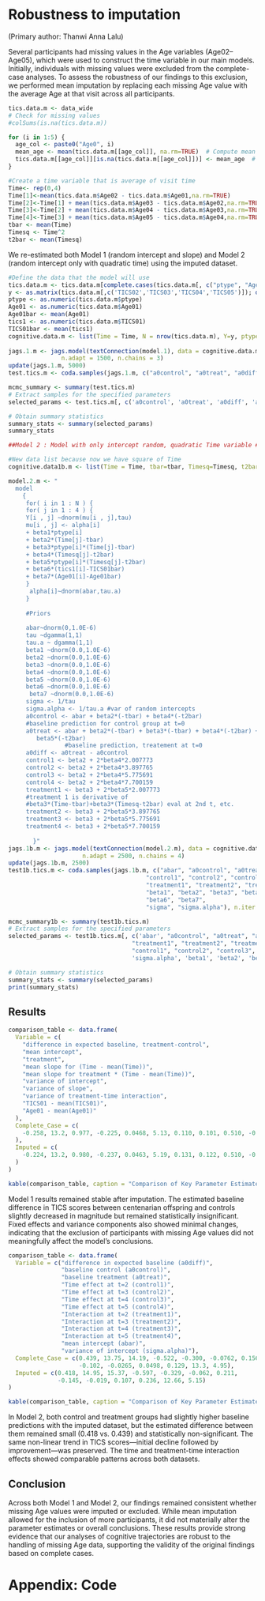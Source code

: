 
# Robustness to imputation
(Primary author: Thanwi Anna Lalu)

Several participants had missing values in the Age variables (Age02–Age05), which were used to construct the time variable in our main models. Initially, individuals with missing values were excluded from the complete-case analyses. To assess the robustness of our findings to this exclusion, we performed mean imputation by replacing each missing Age value with the average Age at that visit across all participants.

```r
tics.data.m <- data_wide
# Check for missing values
#colSums(is.na(tics.data.m))

for (i in 1:5) {
  age_col <- paste0("Age0", i)
  mean_age <- mean(tics.data.m[[age_col]], na.rm=TRUE)  # Compute mean of non-missing values
  tics.data.m[[age_col]][is.na(tics.data.m[[age_col]])] <- mean_age  # Replace missing values
} 

#Create a time variable that is average of visit time
Time<- rep(0,4)
Time[1]<-mean(tics.data.m$Age02 - tics.data.m$Age01,na.rm=TRUE)
Time[2]<-Time[1] + mean(tics.data.m$Age03 - tics.data.m$Age02,na.rm=TRUE)
Time[3]<-Time[2] + mean(tics.data.m$Age04 - tics.data.m$Age03,na.rm=TRUE)
Time[4]<-Time[3] + mean(tics.data.m$Age05 - tics.data.m$Age04,na.rm=TRUE)
tbar <- mean(Time)
Timesq <- Time^2
t2bar <- mean(Timesq)
```

We re-estimated both Model 1 (random intercept and slope) and Model 2 (random intercept only with quadratic time) using the imputed dataset. 

```r
 
#Define the data that the model will use
tics.data.m <- tics.data.m[complete.cases(tics.data.m[, c("ptype", "Age01", "TICS01", "Age02","Age03", "Age04")]), ]
y <- as.matrix(tics.data.m[,c('TICS02','TICS03','TICS04','TICS05')]); dim(y)
ptype <- as.numeric(tics.data.m$ptype) 
Age01 <- as.numeric(tics.data.m$Age01)
Age01bar <- mean(Age01)
tics1 <- as.numeric(tics.data.m$TICS01)
TICS01bar <- mean(tics1) 
cognitive.data.m <- list(Time = Time, N = nrow(tics.data.m), Y=y, ptype=ptype, tics1=tics1,           tbar=tbar, Age01bar=Age01bar, Age01=Age01, TICS01bar=TICS01bar)
 
jags.1.m <- jags.model(textConnection(model.1), data = cognitive.data.m,
               n.adapt = 1500, n.chains = 3)
update(jags.1.m, 5000)
test.tics.m <- coda.samples(jags.1.m, c("a0control", "a0treat", "a0diff", "abar", "bbar", "gbar", "gbar_positive", "beta1","beta3", "beta4", "sigma", "sigma.alpha", "sigma.beta", "sigma.gamma"), n.iter = 30000, thin=40)

mcmc_summary <- summary(test.tics.m) 
# Extract samples for the specified parameters
selected_params <- test.tics.m[, c('a0control', 'a0treat', 'a0diff', 'abar', 'bbar', 'gbar', 'sigma.alpha', 'sigma.beta', 'sigma.gamma', 'beta1', 'beta3', 'beta4')]

# Obtain summary statistics
summary_stats <- summary(selected_params)
summary_stats
```

```r

##Model 2 : Model with only intercept random, quadratic Time variable #(variables defined earlier)

#New data list because now we have square of Time
cognitive.data1b.m <- list(Time = Time, tbar=tbar, Timesq=Timesq, t2bar=t2bar, N = nrow(tics.data.m), Y=y, ptype=ptype, tics1=tics1, Age01bar=Age01bar, Age01=Age01, TICS01bar=TICS01bar)

model.2.m <- "
  model
    {
     for( i in 1 : N ) {
     for( j in 1 : 4 ) {
     Y[i , j] ~dnorm(mu[i , j],tau)
     mu[i , j] <- alpha[i]
     + beta1*ptype[i] 
     + beta2*(Time[j]-tbar) 
     + beta3*ptype[i]*(Time[j]-tbar)
     + beta4*(Timesq[j]-t2bar)
     + beta5*ptype[i]*(Timesq[j]-t2bar)
     + beta6*(tics1[i]-TICS01bar) 
     + beta7*(Age01[i]-Age01bar)
     }
      alpha[i]~dnorm(abar,tau.a)
     }
     
     #Priors
 
     abar~dnorm(0,1.0E-6)
     tau ~dgamma(1,1)
     tau.a ~ dgamma(1,1)
     beta1 ~dnorm(0.0,1.0E-6)
     beta2 ~dnorm(0.0,1.0E-6)
     beta3 ~dnorm(0.0,1.0E-6)
     beta4 ~dnorm(0.0,1.0E-6)
     beta5 ~dnorm(0.0,1.0E-6)
     beta6 ~dnorm(0.0,1.0E-6)
      beta7 ~dnorm(0.0,1.0E-6)
     sigma <- 1/tau  
     sigma.alpha <- 1/tau.a #var of random intercepts
     a0control <- abar + beta2*(-tbar) + beta4*(-t2bar) 
     #baseline prediction for control group at t=0
     a0treat <- abar + beta2*(-tbar) + beta3*(-tbar) + beta4*(-t2bar) + 
        beta5*(-t2bar)
                #baseline prediction, treatement at t=0
     a0diff <- a0treat - a0control
     control1 <- beta2 + 2*beta4*2.007773
     control2 <- beta2 + 2*beta4*3.897765
     control3 <- beta2 + 2*beta4*5.775691
     control4 <- beta2 + 2*beta4*7.700159
     treatment1 <- beta3 + 2*beta5*2.007773 
     #treatment 1 is derivative of   
     #beta3*(Time-tbar)+beta3*(Timesq-t2bar) eval at 2nd t, etc.
     treatment2 <- beta3 + 2*beta5*3.897765
     treatment3 <- beta3 + 2*beta5*5.775691
     treatment4 <- beta3 + 2*beta5*7.700159
     
       }"
jags.1b.m <- jags.model(textConnection(model.2.m), data = cognitive.data1b.m,
                     n.adapt = 2500, n.chains = 4)
update(jags.1b.m, 2500)
test1b.tics.m <- coda.samples(jags.1b.m, c("abar", "a0control", "a0treat", "a0diff", 
                                       "control1", "control2", "control3", "control4",
                                       "treatment1", "treatment2", "treatment3", "treatment4",
                                       "beta1", "beta2", "beta3", "beta4", "beta5",
                                       "beta6", "beta7",
                                       "sigma", "sigma.alpha"), n.iter = 40000, thin=35)

mcmc_summary1b <- summary(test1b.tics.m) 
# Extract samples for the specified parameters
selected_params <- test1b.tics.m[, c('abar', "a0control", "a0treat", "a0diff",
                                   "treatment1", "treatment2", "treatment3", "treatment4",
                                   "control1", "control2", "control3", "control4",
                                   'sigma.alpha', 'beta1', 'beta2', 'beta3', 'beta4', 'beta5', 'beta6', 'beta7')]

# Obtain summary statistics
summary_stats <- summary(selected_params)
print(summary_stats)
```

## Results

```r
comparison_table <- data.frame(
  Variable = c(
    "difference in expected baseline, treatment-control", 
    "mean intercept", 
    "treatment", 
    "mean slope for (Time - mean(Time))", 
    "mean slope for treatment * (Time - mean(Time))", 
    "variance of intercept", 
    "variance of slope", 
    "variance of treatment-time interaction", 
    "TICS01 - mean(TICS01)", 
    "Age01 - mean(Age01)"
  ),
  Complete_Case = c(
    -0.258, 13.2, 0.977, -0.225, 0.0468, 5.13, 0.110, 0.101, 0.510, -0.169
  ),
  Imputed = c(
    -0.224, 13.2, 0.980, -0.237, 0.0463, 5.19, 0.131, 0.122, 0.510, -0.175
  )
)

kable(comparison_table, caption = "Comparison of Key Parameter Estimates: Model 1 (Complete Case vs. Imputed Data)")

```
Model 1 results remained stable after imputation. The estimated baseline difference in TICS scores between centenarian offspring and controls slightly decreased in magnitude but remained statistically insignificant. Fixed effects and variance components also showed minimal changes, indicating that the exclusion of participants with missing Age values did not meaningfully affect the model’s conclusions.
 
```r
comparison_table <- data.frame(
  Variable = c("difference in expected baseline (a0diff)",
               "baseline control (a0control)",
               "baseline treatment (a0treat)",
               "Time effect at t=2 (control1)",
               "Time effect at t=3 (control2)",
               "Time effect at t=4 (control3)",
               "Time effect at t=5 (control4)",
               "Interaction at t=2 (treatment1)",
               "Interaction at t=3 (treatment2)",
               "Interaction at t=4 (treatment3)",
               "Interaction at t=5 (treatment4)",
               "mean intercept (abar)",
               "variance of intercept (sigma.alpha)"),
  Complete_Case = c(0.439, 13.75, 14.19, -0.522, -0.300, -0.0762, 0.156,
                    -0.102, -0.0265, 0.0498, 0.129, 13.3, 4.95),
  Imputed = c(0.418, 14.95, 15.37, -0.597, -0.329, -0.062, 0.211,
              -0.145, -0.019, 0.107, 0.236, 12.66, 5.15)
)

kable(comparison_table, caption = "Comparison of Key Parameter Estimates: Model 2 (Complete Case vs. Imputed Data)")
```

In Model 2, both control and treatment groups had slightly higher baseline predictions with the imputed dataset, but the estimated difference between them remained small (0.418 vs. 0.439) and statistically non-significant. The same non-linear trend in TICS scores—initial decline followed by improvement—was preserved. The time and treatment-time interaction effects showed comparable patterns across both datasets.

## Conclusion

Across both Model 1 and Model 2, our findings remained consistent whether missing Age values were imputed or excluded. While mean imputation allowed for the inclusion of more participants, it did not materially alter the parameter estimates or overall conclusions. These results provide strong evidence that our analyses of cognitive trajectories are robust to the handling of missing Age data, supporting the validity of the original findings based on complete cases.

# Appendix: Code
```r
```

